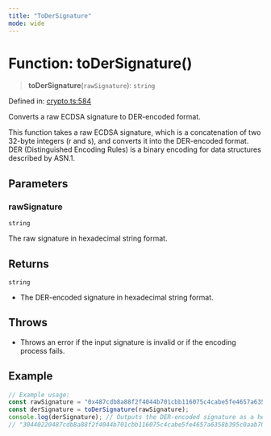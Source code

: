 ```yaml
---
title: "ToDerSignature"
mode: wide
---
```

  
# Function: toDerSignature()

> **toDerSignature**(`rawSignature`): `string`

Defined in: [crypto.ts:584](https://github.com/tkhq/sdk/blob/main/packages/crypto/src/crypto.ts#L584)

Converts a raw ECDSA signature to DER-encoded format.

This function takes a raw ECDSA signature, which is a concatenation of two 32-byte integers (r and s),
and converts it into the DER-encoded format. DER (Distinguished Encoding Rules) is a binary encoding
for data structures described by ASN.1.

## Parameters

### rawSignature

`string`

The raw signature in hexadecimal string format.

## Returns

`string`

- The DER-encoded signature in hexadecimal string format.

## Throws

- Throws an error if the input signature is invalid or if the encoding process fails.

## Example

```ts
// Example usage:
const rawSignature = "0x487cdb8a88f2f4044b701cbb116075c4cabe5fe4657a6358b395c0aab70694db3453a8057e442bd1aff0ecabe8a82c831f0edd7f2158b7c1feb3de9b1f20309b1c";
const derSignature = toDerSignature(rawSignature);
console.log(derSignature); // Outputs the DER-encoded signature as a hex string
// "30440220487cdb8a88f2f4044b701cbb116075c4cabe5fe4657a6358b395c0aab70694db02203453a8057e442bd1aff0ecabe8a82c831f0edd7f2158b7c1feb3de9b1f20309b"
```

